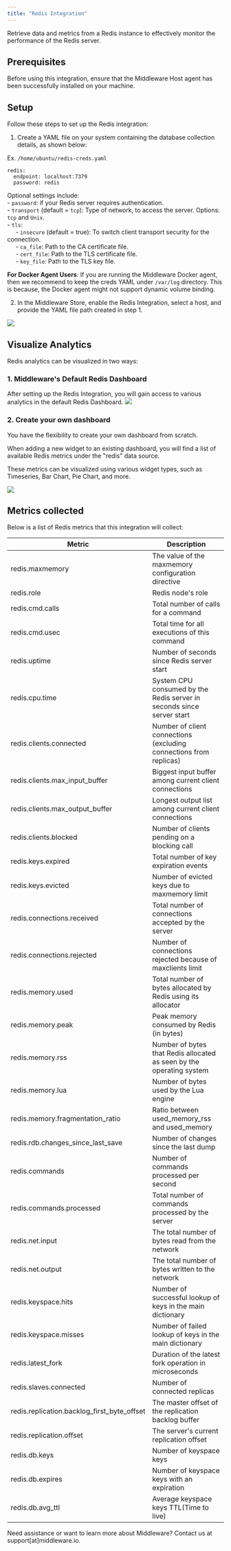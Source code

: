 ```yaml
---
title: "Redis Integration"
---
```

Retrieve data and metrics from a Redis instance to effectively monitor the performance of the Redis server.

## Prerequisites
Before using this integration, ensure that the Middleware Host agent has been successfully installed on your machine.

## Setup
Follow these steps to set up the Redis integration:
1. Create a YAML file on your system containing the database collection details, as shown below:

Ex. `/home/ubuntu/redis-creds.yaml`
```
redis:
  endpoint: localhost:7379
  password: redis
```

<Note>Optional settings include:<br />- `password`: if your Redis server requires authentication.<br />- `transport` (default = `tcp`): Type of network, to access the server. Options: `tcp` and `Unix`.<br />- `tls`:<br />&nbsp;&nbsp;&nbsp;&nbsp;&nbsp;- `insecure` (default = true): To switch client transport security for the connection.<br />&nbsp;&nbsp;&nbsp;&nbsp;&nbsp;- `ca_file`: Path to the CA certificate file.<br />&nbsp;&nbsp;&nbsp;&nbsp;&nbsp;- `cert_file`: Path to the TLS certificate file.<br />&nbsp;&nbsp;&nbsp;&nbsp;&nbsp;- `key_file`: Path to the TLS key file.</Note>

<Note><strong>For Docker Agent Users</strong>: If you are running the Middleware Docker agent, then we recommend to keep the creds YAML under `/var/log` directory. This is because, the Docker agent might not support dynamic volume binding.</Note>

2. In the Middleware Store, enable the Redis Integration, select a host, and provide the YAML file path created in step 1.
<img src="/images/integration/redis-integration-store.png" />

## Visualize Analytics
Redis analytics can be visualized in two ways:

### 1. Middleware's Default Redis Dashboard
After setting up the Redis Integration, you will gain access to various analytics in the default Redis Dashboard.
<img src="/images/integration/redis-dashboard.png" />

### 2. Create your own dashboard
<p>You have the flexibility to create your own dashboard from scratch.</p>
<p>When adding a new widget to an existing dashboard, you will find a list of available Redis metrics under the "redis" data source.</p>
<p>These metrics can be visualized using various widget types, such as Timeseries, Bar Chart, Pie Chart, and more.</p>
<img src="/images/integration/redis-custom-graphs.png" />

## Metrics collected
Below is a list of Redis metrics that this integration will collect:

| Metric                                    | Description                                                                                       |
| ----------------------------------------- | ------------------------------------------------------------------------------------------------- |
| redis.maxmemory                           | The value of the maxmemory configuration directive                                               |
| redis.role                                | Redis node's role                                                                                 |
| redis.cmd.calls                           | Total number of calls for a command                                                               |
| redis.cmd.usec                            | Total time for all executions of this command                                                     |
| redis.uptime                              | Number of seconds since Redis server start                                                       |
| redis.cpu.time                            | System CPU consumed by the Redis server in seconds since server start                             |
| redis.clients.connected                   | Number of client connections (excluding connections from replicas)                               |
| redis.clients.max_input_buffer            | Biggest input buffer among current client connections                                            |
| redis.clients.max_output_buffer           | Longest output list among current client connections                                             |
| redis.clients.blocked                     | Number of clients pending on a blocking call                                                      |
| redis.keys.expired                        | Total number of key expiration events                                                            |
| redis.keys.evicted                        | Number of evicted keys due to maxmemory limit                                                    |
| redis.connections.received                | Total number of connections accepted by the server                                               |
| redis.connections.rejected                | Number of connections rejected because of maxclients limit                                       |
| redis.memory.used                         | Total number of bytes allocated by Redis using its allocator                                     |
| redis.memory.peak                         | Peak memory consumed by Redis (in bytes)                                                         |
| redis.memory.rss                          | Number of bytes that Redis allocated as seen by the operating system                             |
| redis.memory.lua                          | Number of bytes used by the Lua engine                                                            |
| redis.memory.fragmentation_ratio           | Ratio between used_memory_rss and used_memory                                                     |
| redis.rdb.changes_since_last_save         | Number of changes since the last dump                                                             |
| redis.commands                            | Number of commands processed per second                                                          |
| redis.commands.processed                  | Total number of commands processed by the server                                                 |
| redis.net.input                           | The total number of bytes read from the network                                                  |
| redis.net.output                          | The total number of bytes written to the network                                                 |
| redis.keyspace.hits                       | Number of successful lookup of keys in the main dictionary                                       |
| redis.keyspace.misses                     | Number of failed lookup of keys in the main dictionary                                           |
| redis.latest_fork                         | Duration of the latest fork operation in microseconds                                           |
| redis.slaves.connected                    | Number of connected replicas                                                                      |
| redis.replication.backlog_first_byte_offset | The master offset of the replication backlog buffer                                             |
| redis.replication.offset                  | The server's current replication offset                                                          |
| redis.db.keys                             | Number of keyspace keys                                                                            |
| redis.db.expires                          | Number of keyspace keys with an expiration                                                        |
| redis.db.avg_ttl                          | Average keyspace keys TTL(Time to live)                                                          |

<Note> Need assistance or want to learn more about Middleware? Contact us at support[at]middleware.io. </Note>